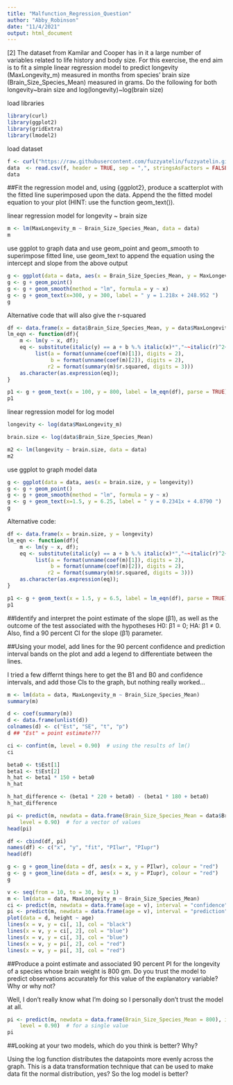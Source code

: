 ```yaml
---
title: "Malfunction_Regression_Question"
author: "Abby_Robinson"
date: "11/4/2021"
output: html_document
---
```


[2] The dataset from Kamilar and Cooper has in it a large number of variables related to life history and body size. For this exercise, the end aim is to fit a simple linear regression model to predict longevity (MaxLongevity_m) measured in months from species’ brain size (Brain_Size_Species_Mean) measured in grams. Do the following for both longevity~brain size and log(longevity)~log(brain size)

load libraries
```r
library(curl)
library(ggplot2)
library(gridExtra)
library(lmodel2)
```

load dataset 
```r
f <- curl("https://raw.githubusercontent.com/fuzzyatelin/fuzzyatelin.github.io/master/AN588_Fall21/KamilarAndCooperData.csv")
data  <- read.csv(f, header = TRUE, sep = ",", stringsAsFactors = FALSE)
data
```

##Fit the regression model and, using {ggplot2}, produce a scatterplot with the fitted line superimposed upon the data. Append the the fitted model equation to your plot (HINT: use the function geom_text()).

linear regression model for longevity ~ brain size 

```r
m <- lm(MaxLongevity_m ~ Brain_Size_Species_Mean, data = data)
m
```

use ggplot to graph data and use geom_point and geom_smooth to superimpose fitted line, use geom_text to append the equation using the intercept and slope from the above output 

```r
g <- ggplot(data = data, aes(x = Brain_Size_Species_Mean, y = MaxLongevity_m))
g <- g + geom_point()
g <- g + geom_smooth(method = "lm", formula = y ~ x)
g <- g + geom_text(x=300, y = 300, label = " y = 1.218x + 248.952 ")
g
```

Alternative code that will also give the r-squared 
```r
df <- data.frame(x = data$Brain_Size_Species_Mean, y = data$MaxLongevity_m)
lm_eqn <- function(df){
    m <- lm(y ~ x, df);
    eq <- substitute(italic(y) == a + b %.% italic(x)*","~~italic(r)^2~"="~r2, 
         list(a = format(unname(coef(m)[1]), digits = 2),
              b = format(unname(coef(m)[2]), digits = 2),
             r2 = format(summary(m)$r.squared, digits = 3)))
    as.character(as.expression(eq));
}

p1 <- g + geom_text(x = 100, y = 800, label = lm_eqn(df), parse = TRUE)
p1
```

linear regression model for log model 

```r
longevity <- log(data$MaxLongevity_m)

brain.size <- log(data$Brain_Size_Species_Mean)

m2 <- lm(longevity ~ brain.size, data = data)
m2
```

use ggplot to graph model data 

```r
g <- ggplot(data = data, aes(x = brain.size, y = longevity))
g <- g + geom_point()
g <- g + geom_smooth(method = "lm", formula = y ~ x)
g <- g + geom_text(x=1.5, y = 6.25, label = " y = 0.2341x + 4.8790 ")
g
```

Alternative code: 

```r


df <- data.frame(x = brain.size, y = longevity)
lm_eqn <- function(df){
    m <- lm(y ~ x, df);
    eq <- substitute(italic(y) == a + b %.% italic(x)*","~~italic(r)^2~"="~r2, 
         list(a = format(unname(coef(m)[1]), digits = 2),
              b = format(unname(coef(m)[2]), digits = 2),
             r2 = format(summary(m)$r.squared, digits = 3)))
    as.character(as.expression(eq));
}

p1 <- g + geom_text(x = 1.5, y = 6.5, label = lm_eqn(df), parse = TRUE)
p1
```



##Identify and interpret the point estimate of the slope (β1), as well as the outcome of the test associated with the hypotheses H0: β1 = 0; HA: β1 ≠ 0. Also, find a 90 percent CI for the slope (β1) parameter.

##Using your model, add lines for the 90 percent confidence and prediction interval bands on the plot and add a legend to differentiate between the lines.

I tried a few differnt things here to get the B1 and B0 and confidence intervals, and add those CIs to the graph, but nothing really worked... 

```r
m <- lm(data = data, MaxLongevity_m ~ Brain_Size_Species_Mean)
summary(m)
```

```r
d <- coef(summary(m))
d <- data.frame(unlist(d))
colnames(d) <- c("Est", "SE", "t", "p")
d ## "Est" = point estimate???
```
```r
ci <- confint(m, level = 0.90)  # using the results of lm()
ci
```

```r
beta0 <- t$Est[1]
beta1 <- t$Est[2]
h_hat <- beta1 * 150 + beta0
h_hat
```

```r
h_hat_difference <- (beta1 * 220 + beta0) - (beta1 * 180 + beta0)
h_hat_difference
```

```r
pi <- predict(m, newdata = data.frame(Brain_Size_Species_Mean = data$Brain_Size_Species_Mean), interval = "prediction",
    level = 0.90)  # for a vector of values
head(pi)
```
```r
df <- cbind(df, pi)
names(df) <- c("x", "y", "fit", "PIlwr", "PIupr")
head(df)
```

```r
g <- g + geom_line(data = df, aes(x = x, y = PIlwr), colour = "red")
g <- g + geom_line(data = df, aes(x = x, y = PIupr), colour = "red")
g
```
```r
v <- seq(from = 10, to = 30, by = 1)
m <- lm(data = data, MaxLongevity_m ~ Brain_Size_Species_Mean)
ci <- predict(m, newdata = data.frame(age = v), interval = "confidence", level = 0.95)
pi <- predict(m, newdata = data.frame(age = v), interval = "prediction", level = 0.95)
plot(data = d, height ~ age)
lines(x = v, y = ci[, 1], col = "black")
lines(x = v, y = ci[, 2], col = "blue")
lines(x = v, y = ci[, 3], col = "blue")
lines(x = v, y = pi[, 2], col = "red")
lines(x = v, y = pi[, 3], col = "red")
```


##Produce a point estimate and associated 90 percent PI for the longevity of a species whose brain weight is 800 gm. Do you trust the model to predict observations accurately for this value of the explanatory variable? Why or why not?

Well, I don't really know what I'm doing so I personally don't trust the model at all. 

```r
pi <- predict(m, newdata = data.frame(Brain_Size_Species_Mean = 800), interval = "prediction",
    level = 0.90)  # for a single value
pi
```

##Looking at your two models, which do you think is better? Why?

Using the log function distributes the datapoints more evenly across the graph. This is a data transformation technique that can be used to make data fit the normal distribution, yes? So the log model is better? 
